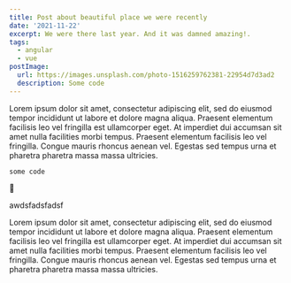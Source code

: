 ```yaml
---
title: Post about beautiful place we were recently
date: '2021-11-22'
excerpt: We were there last year. And it was damned amazing!.
tags:
  - angular
  - vue
postImage:
  url: https://images.unsplash.com/photo-1516259762381-22954d7d3ad2
  description: Some code
---
```


Lorem ipsum dolor sit amet, consectetur adipiscing elit, sed do eiusmod tempor incididunt ut labore et dolore magna aliqua. Praesent elementum facilisis leo vel fringilla est ullamcorper eget. At imperdiet dui accumsan sit amet nulla facilities morbi tempus. Praesent elementum facilisis leo vel fringilla. Congue mauris rhoncus aenean vel. Egestas sed tempus urna et pharetra pharetra massa massa ultricies.

```
some code
```

🤖

<MdxComponent>awdsfadsfadsf</MdxComponent>

Lorem ipsum dolor sit amet, consectetur adipiscing elit, sed do eiusmod tempor incididunt ut labore et dolore magna aliqua. Praesent elementum facilisis leo vel fringilla est ullamcorper eget. At imperdiet dui accumsan sit amet nulla facilities morbi tempus. Praesent elementum facilisis leo vel fringilla. Congue mauris rhoncus aenean vel. Egestas sed tempus urna et pharetra pharetra massa massa ultricies.
